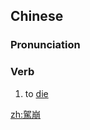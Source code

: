 {{also|驾崩}}
==Chinese==
{{zh-forms|s=驾崩}}

===Pronunciation===
{{zh-pron
|m=jiàbēng
|c=gaa3 bang1
|cat=v
}}

===Verb===
{{zh-verb}}

# {{label|zh|euphemism}} to [[die]] {{gloss|said of a king, emperor, monarch, etc.}}

[[zh:駕崩]]